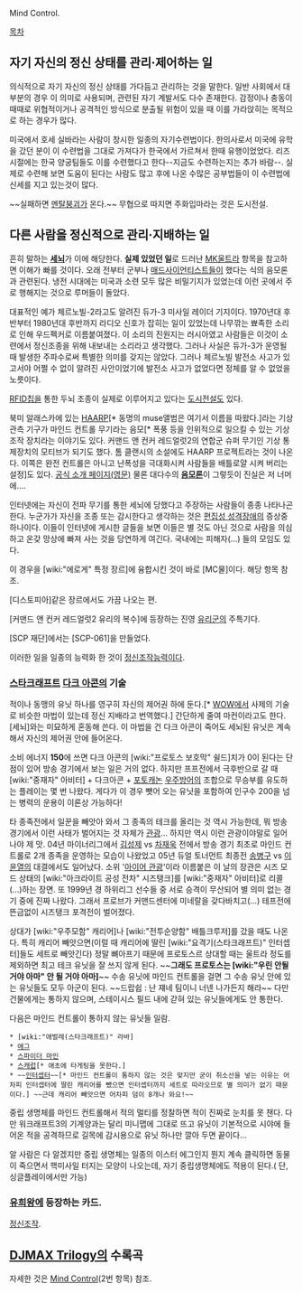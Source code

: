 Mind Control.

[[목차]]
== 자기 자신의 정신 상태를 관리·제어하는 일 ==
의식적으로 자기 자신의 정신 상태를 가다듬고 관리하는 것을 말한다. 일반 사회에서 대부분의 경우 이 의미로 사용되며, 관련된 자기 계발서도 다수 존재한다. 감정이나 충동이 때때로 위협적이거나 공격적인 방식으로 분출될 위험이 있을 때 이를 가라앉히는 목적으로 하는 경우가 많다.

미국에서 호세 실바라는 사람이 창시한 일종의 자기수련법이다. 한의사로서 미국에 유학을 갔던 분이 이 수련법을 그대로 가져다가 한국에서 가르쳐서 한때 유행이었었다. 리즈시절에는 한국 양궁팀들도 이를 수련했다고 한다--지금도 수련하는지는 추가 바람--. 실제로 수련해 보면 도움이 된다는 사람도 많고 후에 나온 수많은 공부법들이 이 수련법에 신세를 지고 있는것이 많다.

~~실패하면 [[멘탈붕괴]]가 온다.~~ 무협으로 따지면 주화입마라는 것은 도시전설.

== 다른 사람을 정신적으로 관리·지배하는 일 ==
흔히 말하는 '''[[세뇌]]'''가 이에 해당한다. '''실제 있었던 일'''로 드러난 [[MK울트라]] 항목을 참고하면 이해가 빠를 것이다. 오래 전부터 군부나 [[매드사이언티스트]]들이 했다는 식의 음모론과 관련된다. 냉전 시대에는 미국과 소련 모두 많은 비밀기지가 있었는데 이런 곳에서 주로 행해지는 것으로 루머들이 돌았다.

대표적인 예가 체르노빌-2라고도 알려진 듀가-3 미사일 레이더 기지이다. 1970년대 후반부터 1980년대 후반까지 라디오 신호가 잡히는 일이 있었는데 나무깎는 뾰족한 소리로 인해 우드펙커로 이름붙여졌다. 이 소리의 진원지는 러시아였고 사람들은 이것이 소련에서 정신조종을 위해 내보내는 소리라고 생각했다. 그러나 사실은 듀가-3가 운영될 때 발생한 주파수로써 특별한 의미를 갖지는 않았다. 그러나 체르노빌 발전소 사고가 있고서야 어쩔 수 없이 알려진 사안이었기에 발전소 사고가 없었다면 정체를 알 수 없었을 노릇이다.

[[RFID]]칩을 통한 두뇌 조종이 실제로 이루어지고 있다는 [[도시전설]]도 있다.

북미 알래스카에 있는 [[HAARP]][* 동명의 muse앨범은 여기서 이름을 따왔다.]라는 기상 관측 기구가 마인드 컨트롤 무기라는 음모[* 폭풍 등을 인위적으로 일으킬 수 있는 기상 조작 장치라는 이야기도 있다. 커맨드 앤 컨커 레드얼럿2의 연합군 슈퍼 무기인 기상 통제장치의 모티브가 되기도 했다. 톰 클랜시의 소설에도 HAARP 프로젝트라는 것이 나온다. 이쪽은 완전 컨트롤은 아니고 난폭성을 극대화시켜 사람들을 배틀로얄 시켜 버리는 설정]도 있다. [http://www.haarp.alaska.edu/ 공식 소개 페이지(영문)]
물론 대다수의 '''[[음모론]]'''이 그렇듯이 진실은 저 너머에....

인터넷에는 자신이 전파 무기를 통한 세뇌에 당했다고 주장하는 사람들이 종종 나타나곤 한다. 누군가가 자신을 조종 또는 감시한다고 생각하는 것은 [[편집성 성격장애]]의 증상중 하나이다. 이들이 인터넷에 게시한 글들을 보면 이들은 별 것도 아닌 것으로 사람을 의심하고 온갖 망상에 빠져 사는 것을 당연하게 여긴다. 국내에는 피해자(...) 들의 모임도 있다.

이 경우을 [wiki:"에로게" 특정 장르]에 융합시킨 것이 바로 [MC물]이다. 해당 항목 참조.

[디스토피아]같은 장르에서도 가끔 나오는 편.

[커맨드 앤 컨커 레드얼럿2 유리의 복수]에 등장하는 진영 [[유리군]]의 주특기다. 

[SCP 재단]에서는 [SCP-061]을 만들었다.

이러한 일을 일종의 능력화 한 것이 [[정신조작능력]]이다.

=== [[스타크래프트]] [[다크 아콘]]의 기술 ===
적이나 동맹의 유닛 하나를 영구히 자신의 제어권 하에 둔다.[* [[WOW]]에서 사제의 기술로 비슷한 마법이 있는데 정신 지배라고 번역했다.] 간단하게 줄여 마컨이라고도 한다. [세뇌]와는 미묘하게 혼동해 쓴다. 이 마법을 건 다크 아콘이 죽어도 세뇌된 유닛은 계속해서 자신의 제어권 안에 들어온다.

소비 에너지 '''150'''에 쓰면 다크 아콘의 [wiki:"프로토스 보호막" 쉴드]치가 0이 된다는 단점이 있어 방송 경기에서 보는 일은 거의 없다. 하지만 프프전에서 극후반으로 갈 때 [wiki:"중재자" 아비터] + 다크아콘 + [[포토캐논]] [[우주방어]]의 조합으로 무승부를 유도하는 플레이는 몇 번 나왔다. 게다가 이 경우 뺏어 오는 유닛을 포함하여 인구수 200을 넘는 병력의 운용이 이론상 가능하다!

타 종족전에서 일꾼을 빼앗아 와서 그 종족의 테크를 올리는 것 역시 가능한데, 뭐 방송 경기에서 이런 사태가 벌어지는 것 자체가 [[관광]]... 하지만 역시 이런 관광이야말로 일어나야 제 맛. 04년 마이너리그에서 [[김성제]] vs [[차재욱]] 전에서 방송 경기 최초로 마인드 컨트롤로 2개 종족을 운영하는 모습이 나왔었고 05년 듀얼 토너먼트 최종전 [[송병구]] vs [[이윤열]]의 대결에서도 일어났다. 소위 '[https://www.youtube.com/watch?v=Tiwd-8ET3Zs 아이어 관광]'이라 이름붙은 이 날의 장관은 시즈 모드 상태의 [wiki:"아크라이트 공성 전차" 시즈탱크]를 [wiki:"중재자" 아비터]로 리콜(...)하는 장면. 또 1999년 경 하위리그 선수들 중 서로 승격이 무산되어 별 의미 없는 경기 중에 진짜 나왔다. 그래서 프로브가 커맨드센터에 미네랄을 갖다바치고(...) 테프전에 뜬금없이 시즈탱크 포격전이 벌어졌다.

상대가 [wiki:"우주모함" 캐리어]나 [wiki:"전투순양함" 배틀크루저]를 갔을 때도 나온다. 특히 캐리어 빼앗으면(이럴 때 캐리어에 딸린 [wiki:"요격기(스타크래프트)" 인터셉터]들도 세트로 빼앗긴다) 정말 뼈아프기 때문에 프로토스르 상대할 때는 울트라 정도를 제외하면 최고 테크 유닛을 잘 쓰지 않게 된다. ~~'''그래도 프로토스는 [wiki:"우린 안될거야 아마" 안 될 거야 아마]'''~~ 수송 유닛에 마인드 컨트롤을 걸면 그 수송 유닛 안에 있는 유닛들도 모두 아군이 된다. ~~드랍쉽 : 난 쟤네 팀이니 너넨 나가든지 해라~~ 다만 건물에게는 통하지 않으며, 스테이시스 필드 내에 갇혀 있는 유닛들에게도 안 통한다.

다음은 마인드 컨트롤이 통하지 않는 유닛들 일람. 
 * [wiki:"애벌레(스타크래프트)" 라바] 
 * [[에그]] 
 * [[스파이더 마인]] 
 * [[스캐럽]][* 애초에 타게팅을 못한다.]
 * ~~[[인터셉터]]~~[* 마인드 컨트롤이 통하지 않는 것은 맞지만 굳이 취소선을 넣는 이유는 어차피 인터셉터에 딸린 캐리어를 뺐으면 인터셉터까지 세트로 따라오므로 별 의미가 없기 때문이다.] ~~근데 캐리어 빼앗으면 어차피 덤이 8개나 와요!~~

중립 생명체를 마인드 컨트롤해서 적의 멀티를 정찰하면 적이 진짜로 눈치를 못 챈다. 다만 워크래프트3의 기계양과는 달리 미니맵에 그대로 뜨고 유닛이 기본적으로 시야에 들어온 적을 공격하므로 길목에 감시용으로 유닛 하나만 깔아 두면 끝이다...

알 사람은 다 알겠지만 중립 생명체는 일종의 이스터 에그인지 뭔지 계속 클릭하면 동물이 죽으면서 핵미사일 터지는 모양이 나오는데, 자기 중립생명체에도 적용이 된다.( 단, 싱글플레이에서만 가능)

=== [[유희왕]]에 등장하는 카드. ===
[[정신조작]]. 

== [[DJMAX Trilogy]]의 수록곡 ==
자세한 것은 [[Mind Control]](2번 항목) 참조.
